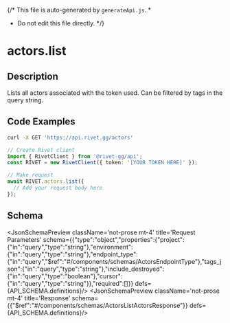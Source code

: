 {/* This file is auto-generated by `generateApi.js`.
  *
  * Do not edit this file directly.
  */}


# actors.list

## Description
Lists all actors associated with the token used. Can be filtered by tags in the query string.

## Code Examples

<CodeGroup title='Request' tag='GET' label='https://api.rivet.gg/actors'>

```bash {{ "title": "cURL" }}
curl -X GET 'https://api.rivet.gg/actors'
```

```ts
// Create Rivet client
import { RivetClient } from '@rivet-gg/api';
const RIVET = new RivetClient({ token: '[YOUR TOKEN HERE]' });

// Make request
await RIVET.actors.list({
  // Add your request body here
});
```

</CodeGroup>

## Schema
<JsonSchemaPreview className='not-prose mt-4' title='Request Parameters' schema={{"type":"object","properties":{"project":{"in":"query","type":"string"},"environment":{"in":"query","type":"string"},"endpoint_type":{"in":"query","$ref":"#/components/schemas/ActorsEndpointType"},"tags_json":{"in":"query","type":"string"},"include_destroyed":{"in":"query","type":"boolean"},"cursor":{"in":"query","type":"string"}},"required":[]}} defs={API_SCHEMA.definitions}/>
<JsonSchemaPreview className='not-prose mt-4' title='Response' schema={{"$ref":"#/components/schemas/ActorsListActorsResponse"}} defs={API_SCHEMA.definitions}/>
